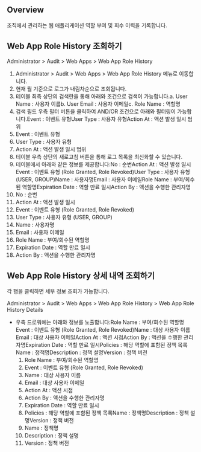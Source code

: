## Overview
조직에서 관리하는 웹 애플리케이션 역할 부여 및 회수 이력을 기록합니다.

## Web App Role History 조회하기
Administrator > Audit > Web Apps > Web App Role History

1. Administrator > Audit > Web Apps > Web App Role History 메뉴로 이동합니다.
2. 현재 월 기준으로 로그가 내림차순으로 조회됩니다.
3. 테이블 최측 상단의 검색란을 통해 아래와 조건으로 검색이 가능합니다.a. User Name : 사용자 이름b. User Email : 사용자 이메일c. Role Name : 역할명
4. 검색 필드 우측 필터 버튼을 클릭하여 AND/OR 조건으로 아래와 필터링이 가능합니다.Event : 이벤트 유형User Type : 사용자 유형Action At : 액션 발생 일시 범위
  1. Event : 이벤트 유형
  2. User Type : 사용자 유형
  3. Action At : 액션 발생 일시 범위
5. 테이블 우측 상단의 새로고침 버튼을 통해 로그 목록을 최신화할 수 있습니다.
6. 테이블에서 아래와 같은 정보를 제공합니다:No : 순번Action At : 액션 발생 일시Event : 이벤트 유형 (Role Granted, Role Revoked)User Type : 사용자 유형 (USER, GROUP)Name : 사용자명Email : 사용자 이메일Role Name : 부여/회수된 역할명Expiration Date : 역할 만료 일시Action By : 액션을 수행한 관리자명
  1. No : 순번
  2. Action At : 액션 발생 일시
  3. Event : 이벤트 유형 (Role Granted, Role Revoked)
  4. User Type : 사용자 유형 (USER, GROUP)
  5. Name : 사용자명
  6. Email : 사용자 이메일
  7. Role Name : 부여/회수된 역할명
  8. Expiration Date : 역할 만료 일시
  9. Action By : 액션을 수행한 관리자명

## Web App Role History 상세 내역 조회하기
각 행을 클릭하면 세부 정보 조회가 가능합니다.

Administrator > Audit > Web Apps > Web App Role History > Web App Role History Details

* 우측 드로워에는 아래와 정보를 노출합니다:Role Name : 부여/회수된 역할명Event : 이벤트 유형 (Role Granted, Role Revoked)Name : 대상 사용자 이름Email : 대상 사용자 이메일Action At : 액션 시점Action By : 액션을 수행한 관리자명Expiration Date : 역할 만료 일시Policies : 해당 역할에 포함된 정책 목록Name : 정책명Description : 정책 설명Version : 정책 버전
  1. Role Name : 부여/회수된 역할명
  2. Event : 이벤트 유형 (Role Granted, Role Revoked)
  3. Name : 대상 사용자 이름
  4. Email : 대상 사용자 이메일
  5. Action At : 액션 시점
  6. Action By : 액션을 수행한 관리자명
  7. Expiration Date : 역할 만료 일시
  8. Policies : 해당 역할에 포함된 정책 목록Name : 정책명Description : 정책 설명Version : 정책 버전
    1. Name : 정책명
    2. Description : 정책 설명
    3. Version : 정책 버전
